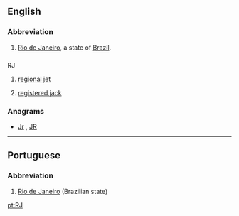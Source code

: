 ==English==

===Abbreviation===
{{head|en|abbreviation}}

# [[Rio de Janeiro]], a state of [[Brazil]].

==={{initialism-old|en}}===
; RJ

# {{context|aviation|lang=en}} [[regional jet]]
# {{context|telecommunication|lang=en}} [[registered jack]]

===Anagrams===
* [[Jr#English|Jr]] , [[JR#English|JR]]

----

==Portuguese==

===Abbreviation===
{{head|pt|abbreviation}}

# [[Rio de Janeiro]] (Brazilian state)

[[pt:RJ]]